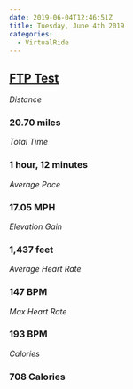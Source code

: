 ```yaml
---
date: 2019-06-04T12:46:51Z
title: Tuesday, June 4th 2019
categories:
  - VirtualRide
---
```

## [FTP Test](https://www.strava.com/activities/2422804278)

_Distance_

### 20.70 miles

_Total Time_

### 1 hour, 12 minutes

_Average Pace_

### 17.05 MPH

_Elevation Gain_

### 1,437 feet

_Average Heart Rate_

### 147 BPM

_Max Heart Rate_

### 193 BPM

_Calories_

### 708 Calories